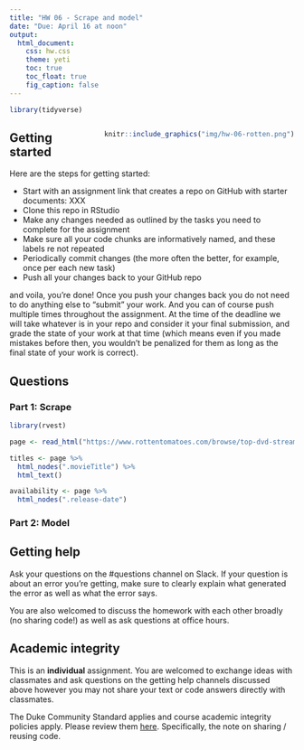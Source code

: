 ```yaml
---
title: "HW 06 - Scrape and model"
date: "Due: April 16 at noon"
output: 
  html_document: 
    css: hw.css
    theme: yeti
    toc: true
    toc_float: true
    fig_caption: false
---
```


```r
library(tidyverse)
```

<div style= "float:right;position: relative; margin-left: 20px">
```r
knitr::include_graphics("img/hw-06-rotten.png")
```
</div>

## Getting started

Here are the steps for getting started:

- Start with an assignment link that creates a repo on GitHub with starter documents: XXX
- Clone this repo in RStudio
- Make any changes needed as outlined by the tasks you need to complete for the assignment
- Make sure all your code chunks are informatively named, and these labels re not repeated
- Periodically commit changes (the more often the better, for example, once per each new task)
- Push all your changes back to your GitHub repo

and voila, you're done! Once you push your changes back you do not need to do anything else to "submit" your work. And you can of course push multiple times throughout the assignment. At the time of the deadline we will take whatever is in your repo and consider it your final submission, and grade the state of your work at that time (which means even if you made mistakes before then, you wouldn't be penalized for them as long as the final state of your work is correct).

## Questions

### Part 1: Scrape

```r
library(rvest)

page <- read_html("https://www.rottentomatoes.com/browse/top-dvd-streaming")

titles <- page %>%
  html_nodes(".movieTitle") %>%
  html_text()

availability <- page %>%
  html_nodes(".release-date")
```


### Part 2: Model

## Getting help

Ask your questions on the #questions channel on Slack. If your question is about an error you're getting, make sure to clearly explain what generated the error as well as what the error says.

You are also welcomed to discuss the homework with each other broadly (no sharing code!) as well as ask questions at office hours.

## Academic integrity

This is an **individual** assignment. You are welcomed to exchange ideas with classmates and ask questions on the getting help channels discussed above however you may not share your text or code answers directly with classmates.

The Duke Community Standard applies and course academic integrity policies apply. Please review them [here](http://www2.stat.duke.edu/courses/Spring18/Sta199/policies/#academic-integrity). Specifically, the note on sharing / reusing code.
